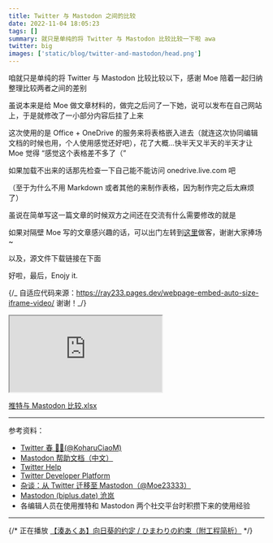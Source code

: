 ```yaml
---
title: Twitter 与 Mastodon 之间的比较
date: 2022-11-04 18:05:23
tags: []
summary: 就只是单纯的将 Twitter 与 Mastodon 比较比较一下啦 awa
twitter: big
images: ['static/blog/twitter-and-mastodon/head.png']
---
```


咱就只是单纯的将 Twitter 与 Mastodon 比较比较以下，感谢 Moe 陪着一起归纳整理比较两者之间的差别

虽说本来是给 Moe 做文章材料的，做完之后问了一下她，说可以发布在自己网站上，于是就修改了一小部分内容后挂了上来

这次使用的是 Office + OneDrive 的服务来将表格嵌入进去（就连这次协同编辑文档的时候也用，个人使用感觉还好吧），花了大概...快半天又半天的半天才让 Moe 觉得 “感觉这个表格差不多了（”

如果加载不出来的话那先检查一下自己能不能访问 onedrive.live.com 吧

（至于为什么不用 Markdown 或者其他的来制作表格，因为制作完之后太麻烦了）

虽说在简单写这一篇文章的时候双方之间还在交流有什么需要修改的就是

如果对隔壁 Moe 写的文章感兴趣的话，可以出门左转到[这里](https://moe23333.vercel.app/posts/twitter-to-mastodon)做客，谢谢大家捧场~

以及，源文件下载链接在下面

好啦，最后，Enojy it.

{/_ 自适应代码来源：https://ray233.pages.dev/webpage-embed-auto-size-iframe-video/
谢谢！_/}

<div style={{ paddingTop: '56.25%', position: 'relative' }}>
  <iframe
    src="https://onedrive.live.com/embed?cid=4A8148EC7FFBF4D4&resid=4A8148EC7FFBF4D4%215734&authkey=AMfo7VhuO2qliQ0&em=2"
    style={{ position: 'absolute', height: '100%', width: '100%', top: '0', left: '0' }}
  ></iframe>
</div>

[推特与 Mastodon 比较.xlsx](static/blog/推特与Mastodon比较.xlsx)

---

参考资料：

- [Twitter 春 🦊🌹(@KoharuCiaoM)](https://web.archive.org/web/20201213094030/https://twitter.com/KoharuCiaoM/status/1338056076902592513)
- [Mastodon 帮助文档（中文）](https://docs.joinmastodon.org/zh-cn/)
- [Twitter Help](https://help.twitter.com)
- [Twitter Developer Platform](https://developer.twitter.com/zh-cn/docs)
- [杂谈：从 Twitter 迁移至 Mastodon（@Moe23333）](https://moe23333.vercel.app/posts/twitter-to-mastodon)
- [Mastodon (biplus.date) 沧岚](https://mastodon.social/@Moe23333/109286982956728232)
- 各编辑人员在使用推特和 Mastodon 两个社交平台时积攒下来的使用经验

---

{/* 正在播放 [【湊あくあ】向日葵的约定 / ひまわりの約束（附工程简析）](https://www.bilibili.com/video/av755229443/) */}
